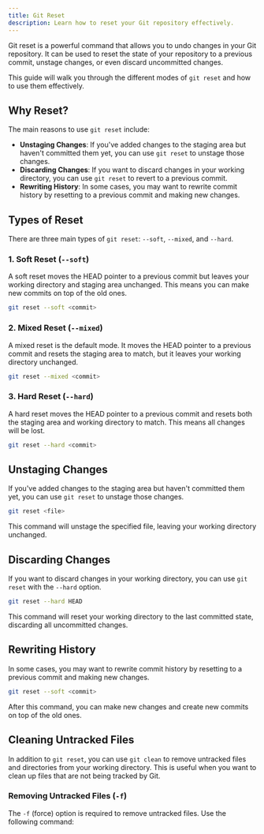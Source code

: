 ```yaml
---
title: Git Reset
description: Learn how to reset your Git repository effectively.
---
```


Git reset is a powerful command that allows you to undo changes in your Git repository. It can be used to reset the state of your repository to a previous commit, unstage changes, or even discard uncommitted changes.

This guide will walk you through the different modes of `git reset` and how to use them effectively.

## Why Reset?

The main reasons to use `git reset` include:

- **Unstaging Changes**: If you've added changes to the staging area but haven't committed them yet, you can use `git reset` to unstage those changes.
- **Discarding Changes**: If you want to discard changes in your working directory, you can use `git reset` to revert to a previous commit.
- **Rewriting History**: In some cases, you may want to rewrite commit history by resetting to a previous commit and making new changes.

## Types of Reset

There are three main types of `git reset`: `--soft`, `--mixed`, and `--hard`.

### 1. Soft Reset (`--soft`)

A soft reset moves the HEAD pointer to a previous commit but leaves your working directory and staging area unchanged. This means you can make new commits on top of the old ones.

```bash
git reset --soft <commit>
```

### 2. Mixed Reset (`--mixed`)

A mixed reset is the default mode. It moves the HEAD pointer to a previous commit and resets the staging area to match, but it leaves your working directory unchanged.

```bash
git reset --mixed <commit>
```

### 3. Hard Reset (`--hard`)

A hard reset moves the HEAD pointer to a previous commit and resets both the staging area and working directory to match. This means all changes will be lost.

```bash
git reset --hard <commit>
```

## Unstaging Changes

If you've added changes to the staging area but haven't committed them yet, you can use `git reset` to unstage those changes.

```bash
git reset <file>
```

This command will unstage the specified file, leaving your working directory unchanged.

## Discarding Changes

If you want to discard changes in your working directory, you can use `git reset` with the `--hard` option.

```bash
git reset --hard HEAD
```

This command will reset your working directory to the last committed state, discarding all uncommitted changes.

## Rewriting History

In some cases, you may want to rewrite commit history by resetting to a previous commit and making new changes.

```bash
git reset --soft <commit>
```

After this command, you can make new changes and create new commits on top of the old ones.


## Cleaning Untracked Files

In addition to `git reset`, you can use `git clean` to remove untracked files and directories from your working directory. This is useful when you want to clean up files that are not being tracked by Git.

### Removing Untracked Files (`-f`)

The `-f` (force) option is required to remove untracked files. Use the following command:
